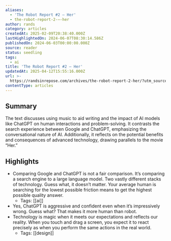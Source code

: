 ```yaml
---
aliases:
  - 'The Robot Report #2 — Her'
  - the-robot-report-2-—-her
author: rands
category: articles
createdAt: 2025-02-09T20:38:40.000Z
lastHighlightedOn: 2024-06-07T08:30:14.586Z
publishedOn: 2024-06-03T00:00:00.000Z
source: reader
status: seedling
tags:
  - ai
title: 'The Robot Report #2 — Her'
updatedAt: 2025-04-12T15:55:16.000Z
url: >-
  https://randsinrepose.com/archives/the-robot-report-2-her/?utm_source=substack&utm_medium=email
contentType: articles
---
```

## Summary

The text discusses using music to aid writing and the impact of AI models like ChatGPT on human interactions and problem-solving. It contrasts the search experience between Google and ChatGPT, emphasizing the conversational nature of AI. Additionally, it reflects on the potential benefits and consequences of advanced technology, drawing parallels to the movie “Her.”

## Highlights

- Comparing Google and ChatGPT is not a fair comparison. It’s comparing a search engine to a large language model. Two vastly different stacks of technology. Guess what, it doesn’t matter. Your average human is searching for the lowest possible friction means to get the highest possible quality answer.
    - Tags: [[ai]]
- Yes, ChatGPT is aggressive and confident even when it’s impressively wrong. Guess what? That makes it more human than robot.
- Technology is magic when it meets our expectations and reflects our reality. When you touch and drag a screen, you expect it to react precisely as when you perform the same actions in the real world.
    - Tags: [[design]]
